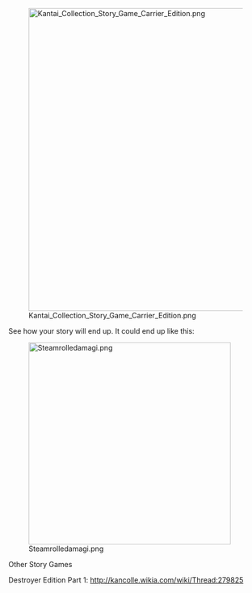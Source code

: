 [[File:Kantai_Collection_Story_Game_Carrier_Edition.png|thumb|left|600px]]

See how your story will end up. It could end up like this:

[[File:Steamrolledamagi.png|thumb|left|400px]]





















Other Story Games

Destroyer Edition Part 1: http://kancolle.wikia.com/wiki/Thread:279825<ac_metadata title="Kantai Collection Story Game Carrier Edition"> </ac_metadata>
